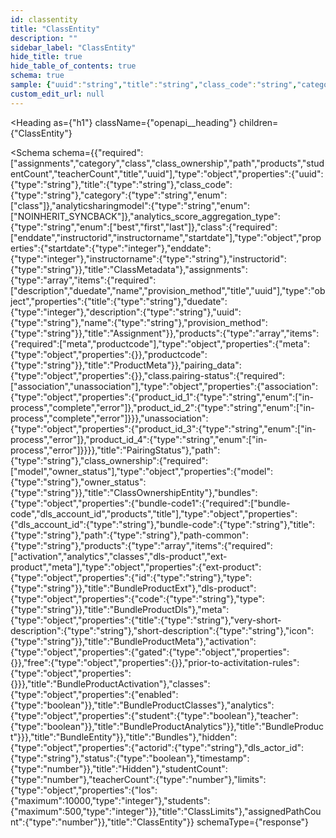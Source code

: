 ```yaml
---
id: classentity
title: "ClassEntity"
description: ""
sidebar_label: "ClassEntity"
hide_title: true
hide_table_of_contents: true
schema: true
sample: {"uuid":"string","title":"string","class_code":"string","category":"class","analyticsharingmodel":"NOINHERIT_SYNCBACK","analytics_score_aggregation_type":"best","class":{"startdate":0,"enddate":0,"instructorname":"string","instructorid":"string"},"assignments":[{"title":"string","duedate":0,"description":"string","uuid":"string","name":"string","provision_method":"string"}],"products":[{"meta":{},"productcode":"string"}],"pairing_data":{},"class.pairing-status":{"association":{"product_id_1":"in-process","product_id_2":"in-process"},"unassociation":{"product_id_3":"in-process","product_id_4":"in-process"}},"path":"string","class_ownership":{"model":"string","owner_status":"string"},"bundles":{"bundle-code1":{"dls_account_id":"string","bundle-code":"string","title":"string","path":"string","path-common":"string","products":[{"ext-product":{"id":"string","type":"string"},"dls-product":{"code":"string","type":"string"},"meta":{"title":"string","very-short-description":"string","short-description":"string","icon":"string"},"activation":{"gated":{},"free":{},"prior-to-activitation-rules":{}},"classes":{"enabled":true},"analytics":{"student":true,"teacher":true}}]}},"hidden":{"actorid":"string","dls_actor_id":"string","status":true,"timestamp":0},"studentCount":0,"teacherCount":0,"limits":{"los":0,"students":0},"assignedPathCount":0}
custom_edit_url: null
---
```



<Heading
  as={"h1"}
  className={"openapi__heading"}
  children={"ClassEntity"}
>
</Heading>





<Schema
  schema={{"required":["assignments","category","class","class_ownership","path","products","studentCount","teacherCount","title","uuid"],"type":"object","properties":{"uuid":{"type":"string"},"title":{"type":"string"},"class_code":{"type":"string"},"category":{"type":"string","enum":["class"]},"analyticsharingmodel":{"type":"string","enum":["NOINHERIT_SYNCBACK"]},"analytics_score_aggregation_type":{"type":"string","enum":["best","first","last"]},"class":{"required":["enddate","instructorid","instructorname","startdate"],"type":"object","properties":{"startdate":{"type":"integer"},"enddate":{"type":"integer"},"instructorname":{"type":"string"},"instructorid":{"type":"string"}},"title":"ClassMetadata"},"assignments":{"type":"array","items":{"required":["description","duedate","name","provision_method","title","uuid"],"type":"object","properties":{"title":{"type":"string"},"duedate":{"type":"integer"},"description":{"type":"string"},"uuid":{"type":"string"},"name":{"type":"string"},"provision_method":{"type":"string"}},"title":"Assignment"}},"products":{"type":"array","items":{"required":["meta","productcode"],"type":"object","properties":{"meta":{"type":"object","properties":{}},"productcode":{"type":"string"}},"title":"ProductMeta"}},"pairing_data":{"type":"object","properties":{}},"class.pairing-status":{"required":["association","unassociation"],"type":"object","properties":{"association":{"type":"object","properties":{"product_id_1":{"type":"string","enum":["in-process","complete","error"]},"product_id_2":{"type":"string","enum":["in-process","complete","error"]}}},"unassociation":{"type":"object","properties":{"product_id_3":{"type":"string","enum":["in-process","error"]},"product_id_4":{"type":"string","enum":["in-process","error"]}}}},"title":"PairingStatus"},"path":{"type":"string"},"class_ownership":{"required":["model","owner_status"],"type":"object","properties":{"model":{"type":"string"},"owner_status":{"type":"string"}},"title":"ClassOwnershipEntity"},"bundles":{"type":"object","properties":{"bundle-code1":{"required":["bundle-code","dls_account_id","products","title"],"type":"object","properties":{"dls_account_id":{"type":"string"},"bundle-code":{"type":"string"},"title":{"type":"string"},"path":{"type":"string"},"path-common":{"type":"string"},"products":{"type":"array","items":{"required":["activation","analytics","classes","dls-product","ext-product","meta"],"type":"object","properties":{"ext-product":{"type":"object","properties":{"id":{"type":"string"},"type":{"type":"string"}},"title":"BundleProductExt"},"dls-product":{"type":"object","properties":{"code":{"type":"string"},"type":{"type":"string"}},"title":"BundleProductDls"},"meta":{"type":"object","properties":{"title":{"type":"string"},"very-short-description":{"type":"string"},"short-description":{"type":"string"},"icon":{"type":"string"}},"title":"BundleProductMeta"},"activation":{"type":"object","properties":{"gated":{"type":"object","properties":{}},"free":{"type":"object","properties":{}},"prior-to-activitation-rules":{"type":"object","properties":{}}},"title":"BundleProductActivation"},"classes":{"type":"object","properties":{"enabled":{"type":"boolean"}},"title":"BundleProductClasses"},"analytics":{"type":"object","properties":{"student":{"type":"boolean"},"teacher":{"type":"boolean"}},"title":"BundleProductAnalytics"}},"title":"BundleProduct"}}},"title":"BundleEntity"}},"title":"Bundles"},"hidden":{"type":"object","properties":{"actorid":{"type":"string"},"dls_actor_id":{"type":"string"},"status":{"type":"boolean"},"timestamp":{"type":"number"}},"title":"Hidden"},"studentCount":{"type":"number"},"teacherCount":{"type":"number"},"limits":{"type":"object","properties":{"los":{"maximum":10000,"type":"integer"},"students":{"maximum":500,"type":"integer"}},"title":"ClassLimits"},"assignedPathCount":{"type":"number"}},"title":"ClassEntity"}}
  schemaType={"response"}
>
  
</Schema>
            